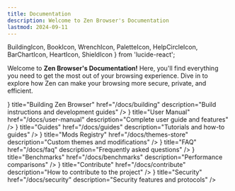 ```yaml
---
title: Documentation
description: Welcome to Zen Browser's Documentation
lastmod: 2024-09-11
---
```


  BuildingIcon,
  BookIcon,
  WrenchIcon,
  PaletteIcon,
  HelpCircleIcon,
  BarChartIcon,
  HeartIcon,
  ShieldIcon
} from 'lucide-react';

Welcome to **Zen Browser's Documentation!** Here, you'll find everything you need to get the most out of your browsing experience. Dive in to explore how Zen can make your browsing more secure, private, and efficient.

<Cards cols={2}>
  <Card 
    icon={<BuildingIcon />} 
    title="Building Zen Browser" 
    href="/docs/building" 
    description="Build instructions and development guides" 
  />
  <Card 
    icon={<BookIcon />} 
    title="User Manual" 
    href="/docs/user-manual" 
    description="Complete user guide and features" 
  />
  <Card 
    icon={<WrenchIcon />} 
    title="Guides" 
    href="/docs/guides" 
    description="Tutorials and how-to guides" 
  />
  <Card 
    icon={<PaletteIcon />} 
    title="Mods Registry" 
    href="/docs/themes-store" 
    description="Custom themes and modifications" 
  />
  <Card 
    icon={<HelpCircleIcon />} 
    title="FAQ" 
    href="/docs/faq" 
    description="Frequently asked questions" 
  />
  <Card 
    icon={<BarChartIcon />} 
    title="Benchmarks" 
    href="/docs/benchmarks" 
    description="Performance comparisons" 
  />
  <Card 
    icon={<HeartIcon />} 
    title="Contribute" 
    href="/docs/contribute" 
    description="How to contribute to the project" 
  />
  <Card 
    icon={<ShieldIcon />} 
    title="Security" 
    href="/docs/security" 
    description="Security features and protocols" 
  />
</Cards>
